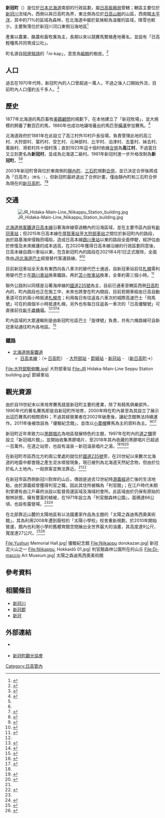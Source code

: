 {{日本町村
| 自治體名   = 新冠
| 町村       = 町
| 圖像       = [[File:Niikappu,_Hokkaidō_01.jpg|240px]]
| 圖像說明   = [[判官岬|判官岬]]
| 郡         = 新冠郡
| 町村章     = [[File:Symbol_of_Niikappu,_Hokkaido.svg|100px]]
| 日文原名   = 新冠町
| 平假名     = にいかっぷちょう
| 羅馬字拼音 = Niikappu-chō
| 都道府縣   = 北海道
| 支廳       = 日高振興局
| 編號       = 01604-7
| 面積       = 585.88
| 邊界未定   =
| 人口       = {{自治體人口/北海道|新冠町}}
| 統計時間   = {{自治體人口/北海道|date}}
| 自治體     = [[平取町|平取町]]、[[日高町|日高町]]、[[新日高町|新日高町]]、[[帶廣市|帶廣市]]、[[中札內村|中札內村]]
| 樹         = [[緋桂|緋桂]]
| 花         = [[杜鵑花|杜鵑花]]
| 其他象徵物 =
| 其他象徵   =
| 首長       = {{Tsl|ja|鳴海修司}}
| 卸任日期   = 2025年4月30日
| 議員數     = 12
| 郵遞區號   = 059-2492
| 所在地     = 新冠郡新冠町字北星町3番地之2<br />[[File:Niikappu_Town_Office.jpg|200px]]
| 電話號碼   = 146-47-2111
| 外部連結   = {{url|http://www.niikappu.jp/}}
| 地圖       = [[File:Niikappu_in_Hokkaido_Prefecture_Ja.svg|250px]]
| 註記       = 
}}

'''新冠町'''（{{jpn|j=新冠町|hg=にいかっぷちょう|rm=Niikappu chō|f=y}}）是位於[[日本|日本]][[北海道|北海道]]南部的行政區劃，屬[[日高振興局|日高振興局]]管轄；轄區主要位於[[新冠川|新冠川]]流域內，西側以{{Tsl|ja|厚別川 (日高町・新冠町)|厚別川 (日高町・新冠町)|厚別川 }}與日高町為界，東北側為位於[[日高山脈|日高山脈]]的山區，西南臨[[太平洋|太平洋]]，其中約71%的區域為森林，在北海道中屬於氣候較為溫暖的區域，降雪也較少。主要聚落位於新冠川河口東側沿海地區<ref name="ichi-menseki">{{Cite web| url=https://www.niikappu.jp/shokai/gaiyo/ichi-menseki.html| title=位置と面積| date=2019-04-01| publisher=新冠町公所| language=ja| accessdate=2020-12-21| archive-date=2020-09-19| archive-url=https://web.archive.org/web/20200919120027/https://www.niikappu.jp/shokai/gaiyo/ichi-menseki.html| dead-url=no}}</ref>

產業以農業、酪農和畜牧業為主，長期以來以競賽馬繁殖產地著名，並設有「日高輕種馬共同育成公社」。

町名源自[[阿伊努語|阿伊努語]]的「ni-kap」，意思為[[榆樹|榆樹]]的樹皮。<ref name="niikappu">{{Cite web| url=http://niikappu.gr.jp/niikappu.html| title=新冠はどんなまち？| publisher=新冠町観光協会| language=ja| accessdate=2020-12-21| archive-date=2018-08-31| archive-url=https://web.archive.org/web/20180831051010/http://niikappu.gr.jp/niikappu.html| dead-url=no}}</ref>

== 人口 ==

過去在1970年代時，新冠町內的人口曾超過一萬人，不過之後人口開始外流，目前町內人口僅約五千多人。<ref name="2020tyouseiyourann">{{Cite book| url=https://www.niikappu.jp/shokai/gaiyo/documents/2020tyouseiyourann.pdf| title=2020年町勢要覧・資料編| page=3| publisher=新冠町公所| language=ja| date=2020-03| accessdate=2020-12-21| archive-date=2021-05-06| archive-url=https://web.archive.org/web/20210506095333/https://www.niikappu.jp/shokai/gaiyo/documents/2020tyouseiyourann.pdf| dead-url=no}}</ref>

{{日本人口統計|location=Niikappu, Hokkaido}}

== 歷史 ==

1877年北海道的馬匹畜牧[[御雇外國人|美籍顧問]]{{Tsl|en|Edwin Dun|艾德溫·敦}}的規劃下，在本地建立了「新冠牧場」，並大規模的飼養了數百匹的馬，1880年也成功地讓培養出的馬匹至[[橫濱|橫濱]]參加賽馬。<ref name="History">{{Cite web| url=https://www.niikappu.jp/shokai/gaiyo/rekishi.html| title=町の歴史| date=2015-04-01| publisher=新冠町公所| language=ja| accessdate=2020-12-21| archive-date=2017-08-12| archive-url=https://web.archive.org/web/20170812191957/http://www.niikappu.jp/shokai/gaiyo/rekishi.html| dead-url=no}}</ref>

北海道政府於1881年在此設立了高江村外10村戶長役場，負責管理此地的高江村、大狩部村、葉朽村、受乞村、元神部村、比宇村、泊津村、去童村、姊去村、萬揃村、滑若村共十個村落；直到1923年這十個村依據{{Tsl|ja|北海道一・二級町村制|北海道一・二級町村制|北海道二級町村制}}[[市町村合併|合併]]為'''高江村'''，不過當日又立刻更名為'''新冠村'''，並成為北海道二級村。1961年新冠村進一步升格改制為'''新冠町'''。<ref name="niikappu"/><ref name="History"/>

2003年新冠町曾與位於東南側的[[靜內町|靜內町]]、[[三石町|三石町]]規劃[[市町村合併|合併]]，並已決定合併後將成為「日高市」<small>（原名：{{lang|ja|ひだか市}}）</small>，但新冠町最終退出了合併計畫，僅由靜內町和三石町合併為現在的[[新日高町|新日高町]]。<ref>{{Cite news| url=https://news.sp.netkeiba.com/?pid=news_view&no=6122| title=静内町などが「ひだか市」に| date=2004-06-13| work=netkeiba.com| publisher=株式会社ネットドリーマーズ| language=ja| accessdate=2020-12-21}}</ref><ref>{{Cite web| url=https://uub.jp/upd/u/u1271.html| title=北海道日高郡新ひだか町の詳細情報| work=都道府県市区町村| language=ja| accessdate=2020-12-21}}</ref>

==交通==

[[File:JR_Hidaka-Main-Line_Niikappu_Station_building.jpg|thumb]]

[[北海道旅客鐵道|北海道旅客鐵道]][[日高本線|日高本線]]沿著海岸線穿過轄內的沿海區域，並在主要市區內設有[[新冠車站|新冠車站]]；但2015年日高本線在[[厚賀車站|厚賀車站]]至[[大狩部車站|大狩部車站]]之間位於新冠町內的路段，由於路基海岸侵蝕而塌陷，造成日高本線[[鵡川車站|鵡川車站]]以東的路段全面停駛，經評估由於修復及未來維護的成本過高，在2020年獲得日高本線沿線的行政區劃同意後，日高本線自鵡川車站以東，包含新冠町內的路段在2021年4月1日正式廢除，全面改由[[JR北海道巴士|JR北海道巴士]]經營替代客運路線。<ref>{{Cite web| url=https://www.jrhokkaido.co.jp/press/2015/150113-3.pdf| title=日高線 厚賀∼大狩部間 67k506m 付近における盛土流出について| date=2015-01-13| publisher=JR北海道| language=ja| accessdate=2020-12-21| archive-date=2016-03-04| archive-url=https://web.archive.org/web/20160304122628/http://www.jrhokkaido.co.jp/press/2015/150113-3.pdf| dead-url=no}}</ref><ref>{{Cite web| url=https://www.jrhokkaido.co.jp/CM/Info/press/pdf/20201027_KO_Hidaka.pdf| title=日高線（鵡川・様似間）の鉄道事業廃止届の提出について| date=2020-10-27| publisher=JR北海道| language=ja| accessdate=2020-12-21| archive-date=2020-10-27| archive-url=https://web.archive.org/web/20201027062537/https://www.jrhokkaido.co.jp/CM/Info/press/pdf/20201027_KO_Hidaka.pdf| dead-url=no}}</ref>

目前新冠車站全天各有東西向各八車次的替代巴士通過，自新冠車站前往[[札幌車站|札幌]]需利用替代巴士在[[鵡川車站|鵡川車站]]換乘鐵路，再於[[苫小牧車站|苫小牧車站]]換車，全車約需三個小時。<ref>{{Cite web| url=https://www.jrhokkaido.co.jp/network/station/station.html#4352| title=新冠｜駅の情報検索（時刻表・バリアフリー）| publisher=JR北海道| language=ja| accessdate=2020-12-21| archive-date=2020-08-15| archive-url=https://web.archive.org/web/20200815121259/https://www.jrhokkaido.co.jp/network/station/station.html#4352| dead-url=no}}</ref>

聯外公路則以同樣是沿著海岸線的[[國道235號|國道235號]]為主，{{Tsl|ja|日高自動車道}}目前已通車至轄區西側[[日高町|日高町]]內的{{Tsl|ja|日高厚賀インターチェンジ|日高厚賀交流道}}，町內路段也正在施工中，未來也將會在町內開設{{Tsl|ja|新冠インターチェンジ|新冠交流道}}，目前若開車經由日高自動車道可在約兩小時抵達[[札幌市|札幌市]]；利用{{Tsl|ja|道南バス|道南巴士}}每日有往返各六車次的城際高速巴士「飛馬號」可在約兩個半小時抵達札幌，另外也有每日往返各一車次的「日高優駿號」可直接前往[[新千歲機場|新千歲機場]]。<ref name="ichi-menseki"/><ref>{{Cite web| url=https://www.niikappu.jp/kurashi/sekatsu/sumai/teijyu/shopping/2015-0401.html| title=新冠町へのアクセス| date=2020-05-01| publisher=新冠町公所| language=ja| accessdate=2020-12-21| archive-date=2020-08-09| archive-url=https://web.archive.org/web/20200809180634/https://www.niikappu.jp/kurashi/sekatsu/sumai/teijyu/shopping/2015-0401.html| dead-url=no}}</ref><ref>{{Cite web| url=https://www.donanbus.co.jp/cms/wp-content/uploads/2020/12/ペガサス2020.12.25改.pdf| title=高速ペガサス号| publisher=道南巴士| language=ja| accessdate=2020-12-21}}</ref>

町內區域的大眾運輸則是由新冠町社區巴士「旋律號」負責，共有六條路線可自新冠車站通往町內各地區。<ref>{{Cite web| url=https://www.niikappu.jp/kurashi/sekatsu/sumai/teijyu/shopping/2015-0512.html| title=新冠町コミュニティバス「メロディー号」および予約運行便について| date=2020-09-02| publisher=新冠町公所| language=ja| accessdate=2020-12-21| archive-date=2020-10-27| archive-url=https://web.archive.org/web/20201027225949/https://www.niikappu.jp/kurashi/sekatsu/sumai/teijyu/shopping/2015-0512.html| dead-url=no}}</ref>

=== 鐵路 ===

* [[北海道旅客鐵道|北海道旅客鐵道]]
** [[日高本線|日高本線]]：（←[[日高町|日高町]]） - [[大狩部站|大狩部站]] - [[節婦站|節婦站]] - [[新冠站|新冠站]] - （[[新日高町|新日高町]]→）

<Gallery widths=200px heights=200px>
File:大狩部駅俯瞰.jpg| 大狩部車站
File:JR Hidaka-Main-Line Seppu Station building.jpg| 節婦車站
</Gallery>

== 觀光資源 ==

由於自19世紀末以來培育賽馬就是新冠町主要的產業，除了有騎馬俱樂部外，1990年代的著名賽馬{{Tsl|ja|ナリタブライアン|成田布萊恩}}即是自新冠町所培育，2000年時在町內甚至為其設立了{{Tsl|ja|ナリタブライアン記念館|成田布萊恩紀念館}}展示出這匹賽馬的相關資料；不過其經營業者在2002年破產後，讓紀念館無法持續運作。2011年後被改設為「優駿紀念館」，並改以[[小栗帽|小栗帽]]賽馬為主的資料為主。<ref>{{Cite news| url=https://news.netkeiba.com/?pid=news_view&no=31184&type=1| title=ナリタブライアン記念館が閉館| date=2008-10-01| work=netkeiba.com| language=ja| accessdate=2020-12-21| archive-date=2016-09-27| archive-url=https://web.archive.org/web/20160927044853/http://news.netkeiba.com/?pid=news_view&no=31184&type=1| dead-url=no}}</ref><ref>{{Cite web| url=https://uma-furusato.com/farm_info/detail/_id_60041| title=優駿記念館が８月末まで開館します| work=競走馬のふるさと案内所| language=ja| accessdate=2020-12-21| archive-date=2016-09-27| archive-url=https://web.archive.org/web/20160927034552/http://uma-furusato.com/farm_info/detail/_id_60041| dead-url=no}}</ref>

新冠町近年來致力以[[黑膠唱片|黑膠唱片]]為地區發展特色的主題，1997年在町內的[[道之驛|道之驛]]{{Tsl|ja|道の駅サラブレッドロード新冠|純種馬道路新冠}}旁設立「新冠唱片館」，並開始收集黑膠唱片，至2018年其內收藏的黑膠唱片已超過一百萬件。在道之站旁，也設有溫泉－新冠温泉唱片之湯。<ref name="History"/><ref>{{Cite web| url=https://www.niikappu.jp/kurashi/kyoiku/bunka-sports/record/shushu.html| title=レコードの収集（寄贈）について| date=2018-03-05| publisher=新冠町公所| language=ja| accessdate=2020-12-21| archive-date=2019-04-06| archive-url=https://web.archive.org/web/20190406103544/http://www.niikappu.jp/kurashi/kyoiku/bunka-sports/record/shushu.html| dead-url=no}}</ref><ref>{{Cite web| url=http://www.hokkaido-michinoeki.jp/michinoeki/988/| title=国内最大級のスピーカーシステムで音を楽しめる他| work=北の道の駅| language=ja| accessdate=2020-12-21| archive-date=2021-02-27| archive-url=https://web.archive.org/web/20210227102106/http://www.hokkaido-michinoeki.jp/michinoeki/988/| dead-url=no}}</ref>

在新冠町市區西北方約兩公里處的{{Tsl|ja|新冠泥火山}}就位於[[國道235號|國道235號]]旁，在20世紀以來數次北海道的地震中都會隨之產生泥水噴發現象，現已被列為北海道天然紀念物，但由於位於私人土地內，一般旅客並無法靠近。<ref name="2020tyouseiyourann"/><ref>{{Cite web| url=http://www.geosites-hokkaido.org/geosites/site0007.html| title=新冠とその周辺の泥火山| author=田近淳| work=北海道地質百選| publisher=日本地質学会北海道支部 北海道地質百選検討グループ 事務局| language=ja| accessdate=2020-12-21| archive-date=2016-03-04| archive-url=https://web.archive.org/web/20160304042828/http://www.geosites-hokkaido.org/geosites/site0007.html| dead-url=no}}</ref>

在新冠市區西側新冠川對岸的山丘，傳說是過去12世紀時[[源義經|源義經]]逃亡後的生活地點，由於源義經曾獲得判官之職，因此其住所被稱為「判官館」；在江戶時代末期則曾建有由江戶幕府派設以監督周邊區域及海域的會所。此區域由於仍保有原始的樹林狀態，擁有豐富的植被，在1971年設立為「判官館森林公園」，面積達66公頃，也設有露營場。<ref name="2020tyouseiyourann"/><ref>{{Cite web| url=http://niikappu.gr.jp/supot/hangandate.html| title=判官館森林公園| publisher=新冠町観光協会| language=ja| accessdate=2020-12-21| archive-date=2018-08-31| archive-url=https://web.archive.org/web/20180831040347/http://niikappu.gr.jp/supot/hangandate.html| dead-url=no}}</ref>

在北部靠近山麓的太陽地區有以法國畫家{{Tsl|fr|Gérard Di-Maccio|杰拉德·迪·馬西奧}}作品為主題的「太陽之森迪馬西奧美術館」，其為利用2008年遭到廢校的「太陽小學校」校舍重新規劃，於2010年開始營運，館內也利用小學的舊體育館空間展出全世界最大的油畫，其高度達9公尺、寬度達27公尺。<ref>{{Cite news| url=https://www.pen-online.jp/feature/art/dmashio/1| title=世界最大級の油彩画と出合える、「ディマシオ美術館」を知っていますか？| author=高瀬由紀子| date=2018-07-02| work=Pen Online| language=ja| accessdate=2020-12-21| archive-date=2020-09-20| archive-url=https://web.archive.org/web/20200920140925/https://www.pen-online.jp/feature/art/dmashio/1| dead-url=no}}</ref><ref>{{Cite news| url=https://www.tabirai.net/sightseeing/column/0001538.aspx| title=太陽の森　ディマシオ美術館／新冠| date=2013-12-25| work=たびらい 北海道| language=ja| accessdate=2020-12-21| archive-date=2021-05-24| archive-url=https://web.archive.org/web/20210524130152/https://www.tabirai.net/sightseeing/column/0001538.aspx| dead-url=no}}</ref>

<Gallery widths=200px heights=200px>
File:Yushun Memorial Hall.jpg| 優駿紀念館
File:Niikappu dorokazan.jpg| 新冠泥火山之一
File:Niikappu, Hokkaidō 01.jpg| 判官館森林公園所在的山丘
File:Di-maccio Art Museum.jpg| 太陽之森迪馬西奧美術館
</Gallery>

== 參考資料 ==
{{reflist|30em}}

== 相關條目 ==

* [[新冠川|新冠川]]
* [[新冠郡|新冠郡]]
* [[新冠|新冠]]

== 外部連結 ==
{{commonscat|Niikappu, Hokkaido}}

* {{Ja}} {{Facebook|niikappu|新冠町公所}}
* {{Ja}} [http://niikappu.gr.jp/ 新冠町觀光協會] {{Wayback|url=http://niikappu.gr.jp/ |date=20201101042412 }}

{{日高支廳}}
{{Authority control}}

[[Category:日高管內|Category:日高管內]]